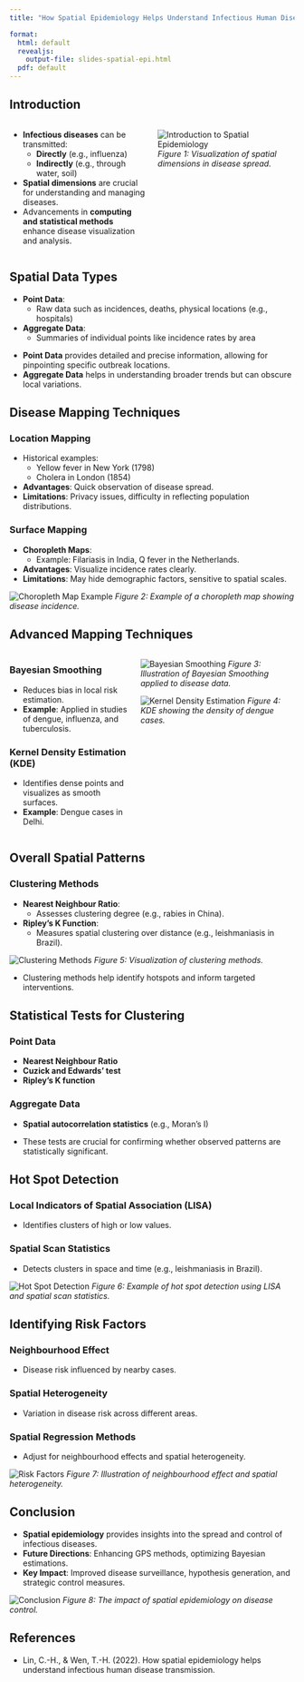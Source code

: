 ```yaml
---
title: "How Spatial Epidemiology Helps Understand Infectious Human Disease Transmission"

format: 
  html: default
  revealjs: 
    output-file: slides-spatial-epi.html
  pdf: default
---
```


## Introduction
::: columns
::: column
- **Infectious diseases** can be transmitted:
  - **Directly** (e.g., influenza)
  - **Indirectly** (e.g., through water, soil)
- **Spatial dimensions** are crucial for understanding and managing diseases.
- Advancements in **computing and statistical methods** enhance disease visualization and analysis.
:::
::: column
![Introduction to Spatial Epidemiology](/images/image1.jpg)
*Figure 1: Visualization of spatial dimensions in disease spread.*
:::
:::


## Spatial Data Types
- **Point Data**: 
  - Raw data such as incidences, deaths, physical locations (e.g., hospitals)
- **Aggregate Data**: 
  - Summaries of individual points like incidence rates by area

::: notes
- **Point Data** provides detailed and precise information, allowing for pinpointing specific outbreak locations.
- **Aggregate Data** helps in understanding broader trends but can obscure local variations.
:::


## Disease Mapping Techniques
### Location Mapping
- Historical examples:
  - Yellow fever in New York (1798)
  - Cholera in London (1854)
- **Advantages**: Quick observation of disease spread.
- **Limitations**: Privacy issues, difficulty in reflecting population distributions.

### Surface Mapping
- **Choropleth Maps**:
  - Example: Filariasis in India, Q fever in the Netherlands.
- **Advantages**: Visualize incidence rates clearly.
- **Limitations**: May hide demographic factors, sensitive to spatial scales.

![Choropleth Map Example](/images/image2.jpg)
*Figure 2: Example of a choropleth map showing disease incidence.*


## Advanced Mapping Techniques
::: columns
::: column
### Bayesian Smoothing
- Reduces bias in local risk estimation.
- **Example**: Applied in studies of dengue, influenza, and tuberculosis.

### Kernel Density Estimation (KDE)
- Identifies dense points and visualizes as smooth surfaces.
- **Example**: Dengue cases in Delhi.
:::
::: column
![Bayesian Smoothing](/images/image3.jpg)
*Figure 3: Illustration of Bayesian Smoothing applied to disease data.*

![Kernel Density Estimation](/images/image4.jpg)
*Figure 4: KDE showing the density of dengue cases.*
:::
:::

## Overall Spatial Patterns
### Clustering Methods
- **Nearest Neighbour Ratio**:
  - Assesses clustering degree (e.g., rabies in China).
- **Ripley’s K Function**:
  - Measures spatial clustering over distance (e.g., leishmaniasis in Brazil).

![Clustering Methods](/images/image5.jpg)
*Figure 5: Visualization of clustering methods.*

::: notes
- Clustering methods help identify hotspots and inform targeted interventions.
:::



## Statistical Tests for Clustering
###  Point Data
- **Nearest Neighbour Ratio**
- **Cuzick and Edwards’ test**
- **Ripley’s K function**

###  Aggregate Data
- **Spatial autocorrelation statistics** (e.g., Moran’s I)

::: notes
- These tests are crucial for confirming whether observed patterns are statistically significant.
:::


## Hot Spot Detection
###  Local Indicators of Spatial Association (LISA)
- Identifies clusters of high or low values.

###  Spatial Scan Statistics
- Detects clusters in space and time (e.g., leishmaniasis in Brazil).

![Hot Spot Detection](/images/image6.jpg)
*Figure 6: Example of hot spot detection using LISA and spatial scan statistics.*


##  Identifying Risk Factors
###  Neighbourhood Effect
- Disease risk influenced by nearby cases.

###  Spatial Heterogeneity
- Variation in disease risk across different areas.

###  Spatial Regression Methods
- Adjust for neighbourhood effects and spatial heterogeneity.

![Risk Factors](/images/image7.jpg)
*Figure 7: Illustration of neighbourhood effect and spatial heterogeneity.*



##  Conclusion
- **Spatial epidemiology** provides insights into the spread and control of infectious diseases.
- **Future Directions**: Enhancing GPS methods, optimizing Bayesian estimations.
- **Key Impact**: Improved disease surveillance, hypothesis generation, and strategic control measures.

![Conclusion](/images/image8.jpg)
*Figure 8: The impact of spatial epidemiology on disease control.*


##  References
- Lin, C.-H., & Wen, T.-H. (2022). How spatial epidemiology helps understand infectious human disease transmission.
